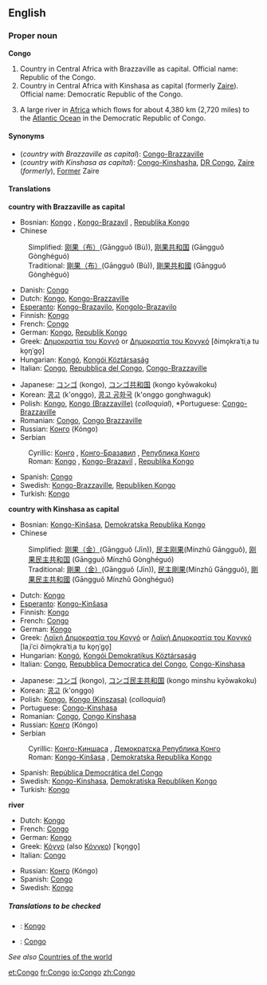 ==English==
===Proper noun===
'''Congo'''
{{wikipedia}}

# Country in Central Africa with Brazzaville as capital. Official name: Republic of the Congo.
# Country in Central Africa with Kinshasa as capital (formerly [[Zaire]]). Official name: Democratic Republic of the Congo.
# {{rivers}} A large river in [[Africa]] which flows for about 4,380 km (2,720 miles) to the [[Atlantic Ocean]] in the Democratic Republic of Congo.

====Synonyms====
*(''country with Brazzaville as capital''): [[Congo-Brazzaville]]
*(''country with Kinshasa as capital''): [[Congo-Kinshasha]], [[DR Congo]], [[Zaire]] (''formerly''), [[Former]] Zaire

====Translations====
'''country with Brazzaville as capital'''
{{top}}
*Bosnian: [[Kongo#Bosnian|Kongo]] {{m}}, [[Kongo-Brazavil]] {{m}}, [[Republika Kongo]] {{f}}
*Chinese
:Simplified: [[刚果（布）]](Gāngguǒ (Bù)), [[刚果共和国]] (Gāngguǒ Gònghéguó)
:Traditional: [[剛果（布）]](Gāngguǒ (Bù)), [[剛果共和國]] (Gāngguǒ Gònghéguó)
*Danish: [[Congo#Danish|Congo]]
*Dutch: [[Kongo#Dutch|Kongo]], [[Kongo-Brazzaville#Dutch|Kongo-Brazzaville]]
*[[Esperanto]]: [[Kongo-Brazavilo]], [[Kongolo-Brazavilo]]
*Finnish: [[Kongo#Finnish|Kongo]]
*French: [[Congo#French|Congo]]
*German: [[Kongo]], [[Republik Kongo]] {{f}}
*Greek: [[Δημοκρατία του Κογγό]] or [[Δημοκρατία του Κονγκό]] [ðimo̞kraˈtiˌa tu ko̞ŋˈɡo̞] {{f}}
*Hungarian: [[Kongó]], [[Kongói Köztársaság]]
*Italian: [[Congo#Italian|Congo]], [[w:it:Repubblica_del_Congo|Repubblica del Congo]], [[Congo-Brazzaville]]
{{mid}}
*Japanese: [[コンゴ]] (kongo), [[コンゴ共和国]] (kongo kyōwakoku)
*Korean: [[콩고]] (k'onggo), [[콩고 공화국]] (k'onggo gonghwaguk)
*Polish: [[Kongo#Polish|Kongo]], [[Kongo (Brazzaville)]] (''colloquial''), *Portuguese: [[Congo-Brazzaville]]
*Romanian: [[Congo#Romanian|Congo]], [[Congo Brazzaville]]
*Russian: [[Конго]] (Kóngo) {{m}}
*Serbian
:Cyrillic: [[Конго]] {{m}}, [[Конго-Бразавил]] {{m}}, [[Република Конго]] {{f}}
:Roman: [[Kongo#Serbian|Kongo]] {{m}}, [[Kongo-Brazavil]] {{m}}, [[Republika Kongo]] {{f}}
*Spanish: [[Congo#Spanish|Congo]] {{m}}
*Swedish: [[Kongo-Brazzaville]], [[Republiken Kongo]]
*Turkish: [[Kongo]]
{{bottom}}

'''country with Kinshasa as capital'''
{{top}}
*Bosnian: [[Kongo-Kinšasa]], [[Demokratska Republika Kongo]] {{f}}
*Chinese
:Simplified: [[刚果（金）]](Gāngguǒ (Jīn)), [[民主刚果]](Mínzhǔ Gāngguǒ), [[刚果民主共和国]] (Gāngguǒ Mínzhǔ Gònghéguó)
:Traditional: [[剛果（金）]](Gāngguǒ (Jīn)), [[民主剛果]](Mínzhǔ Gāngguǒ), [[剛果民主共和國]] (Gāngguǒ Mínzhǔ Gònghéguó)
*Dutch: [[Kongo#Dutch|Kongo]]
*[[Esperanto]]: [[Kongo-Kinŝasa]]
*Finnish: [[Kongo#Finnish|Kongo]]
*French: [[Congo#French|Congo]]
*German: [[Kongo#German|Kongo]]
*Greek: [[Λαϊκή Δημοκρατία του Κογγό]] or [[Λαϊκή Δημοκρατία του Κονγκό]] [laˌiˈci ðimo̞kraˈtiˌa tu ko̞ŋˈɡo̞] {{f}}
*Hungarian: [[Kongó]], [[Kongói Demokratikus Köztársaság]]
*Italian: [[Congo#Italian|Congo]], [[Repubblica Democratica del Congo]], [[Congo-Kinshasa]]
{{mid}}
*Japanese: [[コンゴ]] (kongo), [[コンゴ民主共和国]] (kongo minshu kyōwakoku)
*Korean: [[콩고]] (k'onggo)
*Polish: [[Kongo#Polish|Kongo]], [[Kongo (Kinszasa)]] (''colloquial'')
*Portuguese: [[Congo-Kinshasa]]
*Romanian: [[Congo#Romanian|Congo]], [[Congo Kinshasa]]
*Russian: [[Конго]] (Kóngo) {{m}}
*Serbian
:Cyrillic: [[Конго-Киншаса]] {{f}}, [[Демократска Република Конго]] {{f}}
:Roman: [[Kongo-Kinšasa]] {{f}}, [[Demokratska Republika Kongo]] {{f}}
*Spanish: [[República Democrática del Congo]] {{f}}
*Swedish: [[Kongo-Kinshasa]], [[Demokratiska Republiken Kongo]]
*Turkish: [[Kongo]]
{{bottom}}

'''river'''
{{top}}
*Dutch: [[Kongo#Dutch|Kongo]]
*French: [[Congo#French|Congo]]
*German: [[Kongo#German|Kongo]] {{m}}
*Greek: [[Κόγγο]] (also [[Κόνγκο]]) [ˈko̞ŋɡo̞] {{m}}
*Italian: [[Congo#Italian|Congo]]
{{mid}}
*Russian: [[Конго]] (Kóngo) {{m}}
*Spanish: [[Congo#Spanish|Congo]] {{m}}
*Swedish: [[Kongo#Swedish|Kongo]]
{{bottom}}

=====Translations to be checked=====
{{checktrans}}

*{{ttbc|Breton}}: [[Kongo#Breton|Kongo]]
*{{ttbc|Interlingua}}: [[Congo#Interlingua|Congo]]

''See also'' [[Countries of the world]]

[[et:Congo]]
[[fr:Congo]]
[[io:Congo]]
[[zh:Congo]]